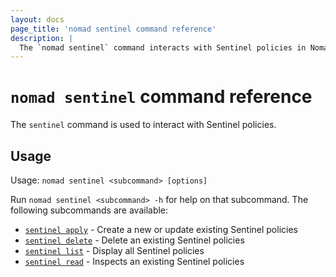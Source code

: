 ```yaml
---
layout: docs
page_title: 'nomad sentinel command reference'
description: |
  The `nomad sentinel` command interacts with Sentinel policies in Nomad Enterprise. Create, update, and delete a policy. Inspect and list policies.
---
```


# `nomad sentinel` command reference

The `sentinel` command is used to interact with Sentinel policies.

<EnterpriseAlert product="nomad"/>

## Usage

Usage: `nomad sentinel <subcommand> [options]`

Run `nomad sentinel <subcommand> -h` for help on that subcommand. The following
subcommands are available:

- [`sentinel apply`][apply] - Create a new or update existing Sentinel policies
- [`sentinel delete`][delete] - Delete an existing Sentinel policies
- [`sentinel list`][list] - Display all Sentinel policies
- [`sentinel read`][read] - Inspects an existing Sentinel policies

[delete]: /nomad/commands/sentinel/delete
[list]: /nomad/commands/sentinel/list
[read]: /nomad/commands/sentinel/read
[apply]: /nomad/commands/sentinel/apply
